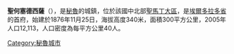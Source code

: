 '''聖何塞德西薩'''（{{lang-es|San José de Sisa}}），是[[秘魯|秘魯]]的城鎮，位於該國中北部[[聖馬丁大區|聖馬丁大區]]，是[[埃爾多拉多省|埃爾多拉多省]]的首府，始建於1876年11月25日，海拔高度340米，面積300平方公里，2005年人口12,113，人口密度為每平方公里40人。

{{Peru-geo-stub}}
[[Category:秘魯城市|Category:秘魯城市]]